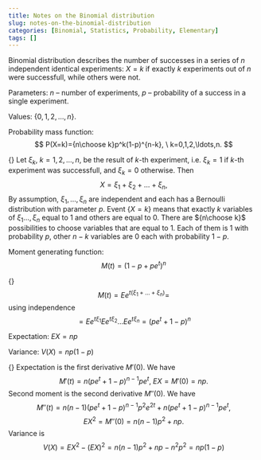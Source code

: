 ```yaml
---
title: Notes on the Binomial distribution
slug: notes-on-the-binomial-distribution
categories: [Binomial, Statistics, Probability, Elementary]
tags: []
---
```


Binomial distribution describes the number of successes in a series of $n$ independent identical experiments: $X=k$ if exactly $k$ experiments out of $n$ were successfull, while others were not.

Parameters: $n$ -- number of experiments, $p$ -- probability of a success in a single experiment.

Values: $\{0,1,2,\ldots,n\}.$

Probability mass function:
$$
P(X=k)={n\choose k}p^k(1-p)^{n-k}, \ k=0,1,2,\ldots,n.
$$

{\it Derivation.} Let $\xi_k,$ $k=1,2,\ldots,n,$  be the result of $k$-th experiment, i.e. $\xi_k=1$ if $k$-th experiment was successfull, and $\xi_k=0$ otherwise. Then 
$$
X=\xi_1+\xi_2+\ldots+\xi_n,
$$
By assumption, $\xi_1,\ldots,\xi_n$ are independent and each has a  Bernoulli distribution with parameter $p.$ Event $\{X=k\}$  means that exactly $k$ variables of $\xi_1\ldots,\xi_n$ equal to $1$ and others are equal to $0.$ There are ${n\choose k}$ possibilities to choose variables that are equal to $1.$ Each of them is $1$ with probability $p,$ other $n-k$ variables are $0$ each with probability $1-p.$


Moment generating function:
$$
M(t)=(1-p+pe^t)^n
$$


{\it Proof.} 
$$
M(t)=Ee^{t(\xi_1+\ldots+\xi_n)}=
$$
using independence
$$
=Ee^{t\xi_1}Ee^{t\xi_2}\ldots Ee^{t\xi_n}=(pe^t+1-p)^n
$$


Expectation: $EX=np$

Variance: $V(X)=np(1-p)$

{\it Derivation.} Expectation is the first derivative $M'(0).$ We have 
$$
M'(t)=n(pe^t+1-p)^{n-1}pe^t, \ EX=M'(0)=np.
$$
Second moment is the second derivative $M''(0).$ We have 
$$
M''(t)=n(n-1)(pe^t+1-p)^{n-1}p^2e^{2t}+n(pe^t+1-p)^{n-1}pe^t, $$
$$
 EX^2=M''(0)=n(n-1)p^2+np.
$$
Variance is 
$$
V(X)=EX^2-(EX)^2=n(n-1)p^2+np-n^2p^2=np(1-p)
$$


